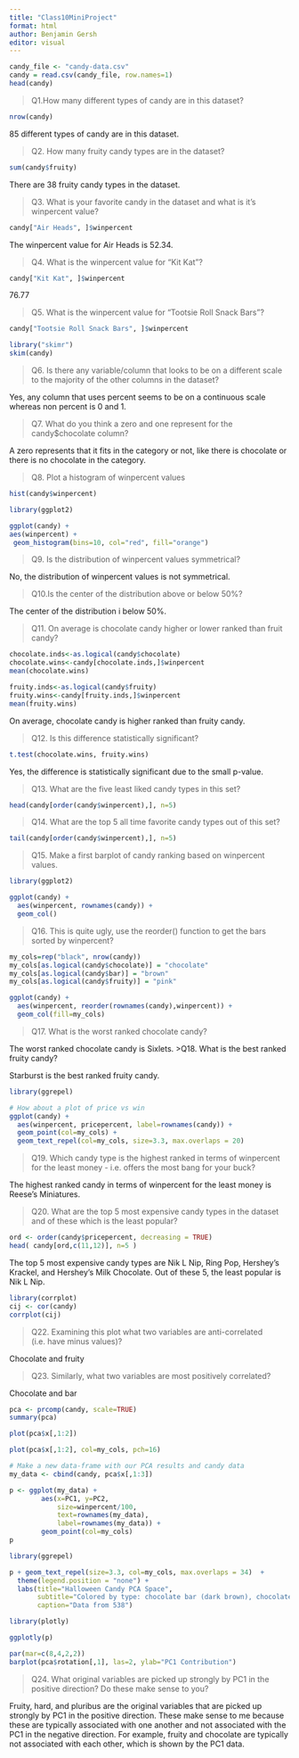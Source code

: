 ```yaml
---
title: "Class10MiniProject"
format: html
author: Benjamin Gersh
editor: visual
---
```


```r
candy_file <- "candy-data.csv"
candy = read.csv(candy_file, row.names=1)
head(candy)
```

>Q1.How many different types of candy are in this dataset?

```r
nrow(candy)
```
85 different types of candy are in this dataset. 

>Q2. How many fruity candy types are in the dataset?

```r
sum(candy$fruity)
```
There are 38 fruity candy types in the dataset. 

>Q3. What is your favorite candy in the dataset and what is it’s winpercent value?

```r
candy["Air Heads", ]$winpercent
```
The winpercent value for Air Heads is 52.34.

>Q4. What is the winpercent value for “Kit Kat”?

```r
candy["Kit Kat", ]$winpercent
```
76.77

>Q5. What is the winpercent value for “Tootsie Roll Snack Bars”?

```r
candy["Tootsie Roll Snack Bars", ]$winpercent
```

```r
library("skimr")
skim(candy)
```

>Q6. Is there any variable/column that looks to be on a different scale to the majority of the other columns in the dataset?

Yes, any column that uses percent seems to be on a continuous scale whereas non percent is 0 and 1. 


>Q7. What do you think a zero and one represent for the candy$chocolate column?

A zero represents that it fits in the category or not, like there is chocolate or there is no chocolate in the category.

>Q8. Plot a histogram of winpercent values

```r
hist(candy$winpercent)
```


```r
library(ggplot2)

ggplot(candy) +
aes(winpercent) +
 geom_histogram(bins=10, col="red", fill="orange")
```

>Q9. Is the distribution of winpercent values symmetrical?

No, the distribution of winpercent values is not symmetrical.

>Q10.Is the center of the distribution above or below 50%?

The center of the distribution i below 50%. 

>Q11. On average is chocolate candy higher or lower ranked than fruit candy?

```r
chocolate.inds<-as.logical(candy$chocolate)
chocolate.wins<-candy[chocolate.inds,]$winpercent
mean(chocolate.wins)
```
```r
fruity.inds<-as.logical(candy$fruity)
fruity.wins<-candy[fruity.inds,]$winpercent
mean(fruity.wins)
```
On average, chocolate candy is higher ranked than fruity candy.

>Q12. Is this difference statistically significant?

```r
t.test(chocolate.wins, fruity.wins)
```
Yes, the difference is statistically significant due to the small p-value.

>Q13. What are the five least liked candy types in this set?

```r
head(candy[order(candy$winpercent),], n=5)
```


>Q14. What are the top 5 all time favorite candy types out of this set?

```r
tail(candy[order(candy$winpercent),], n=5)
```

>Q15. Make a first barplot of candy ranking based on winpercent values.

```r
library(ggplot2)

ggplot(candy) + 
  aes(winpercent, rownames(candy)) +
  geom_col()
```

>Q16. This is quite ugly, use the reorder() function to get the bars sorted by winpercent?
```r
my_cols=rep("black", nrow(candy))
my_cols[as.logical(candy$chocolate)] = "chocolate"
my_cols[as.logical(candy$bar)] = "brown"
my_cols[as.logical(candy$fruity)] = "pink"
```

```r
ggplot(candy) + 
  aes(winpercent, reorder(rownames(candy),winpercent)) +
  geom_col(fill=my_cols) 
```

>Q17. What is the worst ranked chocolate candy?

The worst ranked chocolate candy is Sixlets.
>Q18. What is the best ranked fruity candy?

Starburst is the best ranked fruity candy.

```r
library(ggrepel)

# How about a plot of price vs win
ggplot(candy) +
  aes(winpercent, pricepercent, label=rownames(candy)) +
  geom_point(col=my_cols) + 
  geom_text_repel(col=my_cols, size=3.3, max.overlaps = 20)
```
>Q19. Which candy type is the highest ranked in terms of winpercent for the least money - i.e. offers the most bang for your buck?

The highest ranked candy in terms of winpercent for the least money is Reese's Miniatures. 

>Q20. What are the top 5 most expensive candy types in the dataset and of these which is the least popular?

```r
ord <- order(candy$pricepercent, decreasing = TRUE)
head( candy[ord,c(11,12)], n=5 )

```

The top 5 most expensive candy types are Nik L Nip, Ring Pop, Hershey's Krackel, and Hershey's Milk Chocolate. Out of these 5, the least popular is Nik L Nip. 

```r
library(corrplot)
cij <- cor(candy)
corrplot(cij)
```

>Q22. Examining this plot what two variables are anti-correlated (i.e. have minus values)?

Chocolate and fruity

>Q23. Similarly, what two variables are most positively correlated?

Chocolate and bar

```r
pca <- prcomp(candy, scale=TRUE)
summary(pca)
```
```r
plot(pca$x[,1:2])
```

```r
plot(pca$x[,1:2], col=my_cols, pch=16)
```

```r
# Make a new data-frame with our PCA results and candy data
my_data <- cbind(candy, pca$x[,1:3])
```

```r
p <- ggplot(my_data) + 
        aes(x=PC1, y=PC2, 
            size=winpercent/100,  
            text=rownames(my_data),
            label=rownames(my_data)) +
        geom_point(col=my_cols)
p

```

```r
library(ggrepel)

p + geom_text_repel(size=3.3, col=my_cols, max.overlaps = 34)  + 
  theme(legend.position = "none") +
  labs(title="Halloween Candy PCA Space",
       subtitle="Colored by type: chocolate bar (dark brown), chocolate other (light brown), fruity (red), other (black)",
       caption="Data from 538")
```

```r
library(plotly)
```

```r
ggplotly(p)
```

```r
par(mar=c(8,4,2,2))
barplot(pca$rotation[,1], las=2, ylab="PC1 Contribution")
```

> Q24. What original variables are picked up strongly by PC1 in the positive direction? Do these make sense to you?

Fruity, hard, and pluribus are the original variables that are picked up strongly by PC1 in the positive direction. These make sense to me because these are typically associated with one another and not associated with the PC1 in the negative direction. For example, fruity and chocolate are typically not associated with each other, which is shown by the PC1 data. 